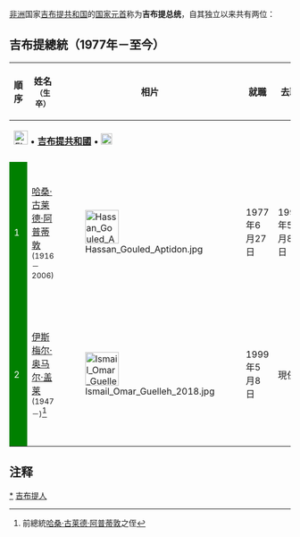 [[非洲|非洲]]国家[[吉布提共和国|吉布提共和国]]的[[国家元首|国家元首]]称为'''吉布提总统'''，自其独立以来共有两位：

{{Infobox Political post
|post            = 總統
|body            = 吉布提共和國
|insignia        = Emblem of Djibouti.svg
|insigniasize    = 125px
|insigniacaption = [[吉布提國徽|吉布提國徽]]
|image           = Ismail Omar Guelleh 2018.jpg
|imagesize       = 165px
|incumbent       = [[伊斯梅尔·奥马尔·盖莱|伊斯梅尔·奥马尔·盖莱]]
|incumbentsince  = 1999年5月8日
|residence       = [[吉布提城|吉布提]]总统府
|termlength      = 6年
|formation       = 1977年6月27日
|inaugural       = [[哈桑·古莱德·阿普蒂敦|哈桑·古莱德·阿普蒂敦]] 
|website         = 
}}

==吉布提總統（1977年－至今）==
{|class="wikitable" style="text-align:center"
|-- 
! 順序
! 姓名<br><small>（生卒）
! 相片
! 就職
!去職
! 所屬政黨
|- valign=top
|colspan=6|[[File:Flag_of_Djibouti.svg|25px]] • '''[[吉布提共和國|吉布提共和國]]''' • [[File:Coat_of_arms_of_Djibouti.svg|20px]]
|- valign=top bgcolor="#ffffec"
|--
! style="background:#008000; color:white"| 1
|[[哈桑·古莱德·阿普蒂敦|哈桑·古莱德·阿普蒂敦]]<br><small>(1916－2006)</small> || [[File:Hassan_Gouled_Aptidon.jpg|60px]] || 1977年6月27日||1999年5月8日 || 人民團結進步黨（爭取進步人民聯盟）
|--
! style="background:#008000; color:white"| 2
| [[伊斯梅尔·奥马尔·盖莱|伊斯梅尔·奥马尔·盖莱]]<br><small>(1947－)</small><ref>前總統[[哈桑·古莱德·阿普蒂敦|哈桑·古莱德·阿普蒂敦]]之侄</ref> || [[File:Ismail_Omar_Guelleh_2018.jpg|60px]] || 1999年5月8日|| 現任 ||| 人民團結進步黨（爭取進步人民聯盟）
|}

==注释==
{{DjiboutiPresidents}}
{{非洲国家元首}}
[[Category:吉布提总统|*]]
[[Category:吉布提人|吉布提人]]
